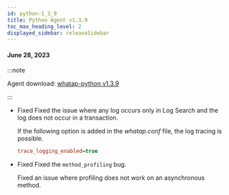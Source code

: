 ```yaml
---
id: python-1_3_9
title: Python Agent v1.3.9
toc_max_heading_level: 2
displayed_sidebar: releaseSidebar
---
```


#### June 28, 2023

:::note

Agent download: [whatap-python v1.3.9](https://pypi.org/project/whatap-python/1.3.9/)

:::

- <Status>Fixed</Status> Fixed the issue where any log occurs only in <UI>Log Search</UI> and the log does not occur in a transaction.

  If the following option is added in the *whatap.conf* file, the log tracing is possible.

  ```ini title='whtap.conf'
  trace_logging_enabled=true
  ```

- <Status>Fixed</Status> Fixed the <code>method_profiling</code> bug.

  Fixed an issue where profiling does not work on an asynchronous method.
